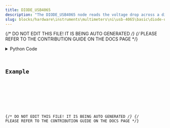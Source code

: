 ```yaml
---
title: DIODE_USB4065
description: "The DIODE_USB4065 node reads the voltage drop across a diode."
slug: blocks/hardware\instruments\multimeters\ni\usb-4065\basic\diode-usb4065
---
```


{/* DO NOT EDIT THIS FILE! IT IS BEING AUTO GENERATED */}
{/* PLEASE REFER TO THE CONTRIBUTION GUIDE ON THE DOCS PAGE */}


<PythonDocsDisplay docstring={docstring} />
<details>
<summary>Python Code</summary>



<Code code={pythonCode} lang="py" wrap theme="dracula" />

[Find this Flojoy Block on GitHub](https://github.com/flojoy-ai/blocks/blob/main/blocks/HARDWARE\INSTRUMENTS\MULTIMETERS\NI\USB_4065\BASIC\DIODE_USB4065/DIODE_USB4065.py)

</details>

## Example


<GetHelpWidget />


<AppDisplay app={app} blockName="DIODE_USB4065" client:visible />


<Example />

{/* DO NOT EDIT THIS FILE! IT IS BEING AUTO GENERATED */}
{/* PLEASE REFER TO THE CONTRIBUTION GUIDE ON THE DOCS PAGE */}

